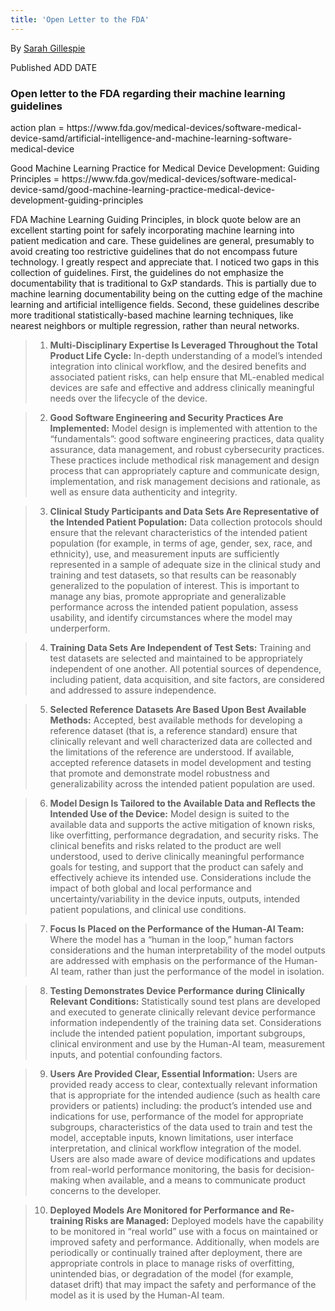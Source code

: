 ```yaml
---
title: 'Open Letter to the FDA'
---
```

By [Sarah Gillespie](https://www.linkedin.com/in/sarahg4567/)
 
Published ADD DATE


### Open letter to the FDA regarding their machine learning guidelines


action plan = https://www.fda.gov/medical-devices/software-medical-device-samd/artificial-intelligence-and-machine-learning-software-medical-device

Good Machine Learning Practice for Medical Device Development: Guiding Principles = https://www.fda.gov/medical-devices/software-medical-device-samd/good-machine-learning-practice-medical-device-development-guiding-principles

FDA Machine Learning Guiding Principles, in block quote below are an excellent starting point for safely incorporating machine learning into patient medication and care. These guidelines are general, presumably to avoid creating too restrictive guidelines that do not encompass future technology. I greatly respect and appreciate that. I noticed two gaps in this collection of guidelines. First, the guidelines do not emphasize the documentability that is traditional to GxP standards. This is partially due to machine learning documentability being on the cutting edge of the machine learning and artificial intelligence fields. Second, these guidelines describe more traditional statistically-based machine learning techniques, like nearest neighbors or multiple regression, rather than neural networks.

> 1. **Multi-Disciplinary Expertise Is Leveraged Throughout the Total Product Life Cycle:** In-depth understanding of a model’s intended integration into clinical workflow, and the desired benefits and associated patient risks, can help ensure that ML-enabled medical devices are safe and effective and address clinically meaningful needs over the lifecycle of the device.

> 2. **Good Software Engineering and Security Practices Are Implemented:** Model design is implemented with attention to the “fundamentals”: good software engineering practices, data quality assurance, data management, and robust cybersecurity practices. These practices include methodical risk management and design process that can appropriately capture and communicate design, implementation, and risk management decisions and rationale, as well as ensure data authenticity and integrity.

> 3. **Clinical Study Participants and Data Sets Are Representative of the Intended Patient Population:** Data collection protocols should ensure that the relevant characteristics of the intended patient population (for example, in terms of age, gender, sex, race, and ethnicity), use, and measurement inputs are sufficiently represented in a sample of adequate size in the clinical study and training and test datasets, so that results can be reasonably generalized to the population of interest. This is important to manage any bias, promote appropriate and generalizable performance across the intended patient population, assess usability, and identify circumstances where the model may underperform.

> 4. **Training Data Sets Are Independent of Test Sets:** Training and test datasets are selected and maintained to be appropriately independent of one another. All potential sources of dependence, including patient, data acquisition, and site factors, are considered and addressed to assure independence.

> 5. **Selected Reference Datasets Are Based Upon Best Available Methods:** Accepted, best available methods for developing a reference dataset (that is, a reference standard) ensure that clinically relevant and well characterized data are collected and the limitations of the reference are understood. If available, accepted reference datasets in model development and testing that promote and demonstrate model robustness and generalizability across the intended patient population are used.

> 6. **Model Design Is Tailored to the Available Data and Reflects the Intended Use of the Device:** Model design is suited to the available data and supports the active mitigation of known risks, like overfitting, performance degradation, and security risks. The clinical benefits and risks related to the product are well understood, used to derive clinically meaningful performance goals for testing, and support that the product can safely and effectively achieve its intended use. Considerations include the impact of both global and local performance and uncertainty/variability in the device inputs, outputs, intended patient populations, and clinical use conditions.

> 7. **Focus Is Placed on the Performance of the Human-AI Team:** Where the model has a “human in the loop,” human factors considerations and the human interpretability of the model outputs are addressed with emphasis on the performance of the Human-AI team, rather than just the performance of the model in isolation.

> 8. **Testing Demonstrates Device Performance during Clinically Relevant Conditions:** Statistically sound test plans are developed and executed to generate clinically relevant device performance information independently of the training data set. Considerations include the intended patient population, important subgroups, clinical environment and use by the Human-AI team, measurement inputs, and potential confounding factors.

> 9. **Users Are Provided Clear, Essential Information:** Users are provided ready access to clear, contextually relevant information that is appropriate for the intended audience (such as health care providers or patients) including: the product’s intended use and indications for use, performance of the model for appropriate subgroups, characteristics of the data used to train and test the model, acceptable inputs, known limitations, user interface interpretation, and clinical workflow integration of the model. Users are also made aware of device modifications and updates from real-world performance monitoring, the basis for decision-making when available, and a means to communicate product concerns to the developer.

> 10. **Deployed Models Are Monitored for Performance and Re-training Risks are Managed:** Deployed models have the capability to be monitored in “real world” use with a focus on maintained or improved safety and performance. Additionally, when models are periodically or continually trained after deployment, there are appropriate controls in place to manage risks of overfitting, unintended bias, or degradation of the model (for example, dataset drift) that may impact the safety and performance of the model as it is used by the Human-AI team.
